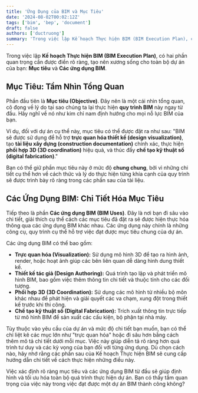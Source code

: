 ```yaml
---
title: 'Ứng Dụng của BIM và Mục Tiêu'
date: '2024-08-02T00:02:12Z'
tags: ['bim', 'bep', 'document']
draft: false
authors: ['ductruong']
summary: 'Trong việc lập Kế hoạch Thực hiện BIM (BIM Execution Plan), có hai phần quan trọng cần được điền rõ ràng, tạo nên xương sống cho toàn bộ dự án của bạn: Mục tiêu và Các ứng dụng BIM.'
---
```


Trong việc lập **Kế hoạch Thực hiện BIM (BIM Execution Plan)**, có hai phần quan trọng cần được điền rõ ràng, tạo nên xương sống cho toàn bộ dự án của bạn: **Mục tiêu** và **Các ứng dụng BIM**.

## Mục Tiêu: Tầm Nhìn Tổng Quan

Phần đầu tiên là **Mục tiêu (Objective)**. Đây nên là một cái nhìn tổng quan, cô đọng về lý do tại sao chúng ta lại thực hiện **quy trình BIM** này ngay từ đầu. Hãy nghĩ về nó như kim chỉ nam định hướng cho mọi nỗ lực BIM của bạn.

Ví dụ, đối với dự án cụ thể này, mục tiêu có thể được đặt ra như sau: "BIM sẽ được sử dụng để hỗ trợ **trực quan hóa thiết kế (design visualization)**, tạo **tài liệu xây dựng (construction documentation)** chính xác, thực hiện **phối hợp 3D (3D coordination)** hiệu quả, và thúc đẩy **chế tạo kỹ thuật số (digital fabrication)**."

Bạn có thể giữ phần mục tiêu này ở mức độ **chung chung**, bởi vì những chi tiết cụ thể hơn về cách thức và lý do thực hiện từng khía cạnh của quy trình sẽ được trình bày rõ ràng trong các phần sau của tài liệu.

## Các Ứng Dụng BIM: Chi Tiết Hóa Mục Tiêu

Tiếp theo là phần **Các ứng dụng BIM (BIM Uses)**. Đây là nơi bạn đi sâu vào chi tiết, giải thích cụ thể cách các mục tiêu đã đặt ra sẽ được hiện thực hóa thông qua các ứng dụng BIM khác nhau. Các ứng dụng này chính là những công cụ, quy trình cụ thể hỗ trợ việc đạt được mục tiêu chung của dự án.

Các ứng dụng BIM có thể bao gồm:

- **Trực quan hóa (Visualization):** Sử dụng mô hình 3D để tạo ra hình ảnh, render, hoặc hoạt ảnh giúp các bên liên quan dễ dàng hình dung thiết kế.
- **Thiết kế tác giả (Design Authoring):** Quá trình tạo lập và phát triển mô hình BIM, bao gồm việc thêm thông tin chi tiết và thuộc tính cho các đối tượng.
- **Phối hợp 3D (3D Coordination):** Sử dụng các mô hình từ nhiều bộ môn khác nhau để phát hiện và giải quyết các va chạm, xung đột trong thiết kế trước khi thi công.
- **Chế tạo kỹ thuật số (Digital Fabrication):** Trích xuất thông tin trực tiếp từ mô hình BIM để sản xuất các cấu kiện, bộ phận tại nhà máy.

Tùy thuộc vào yêu cầu của dự án và mức độ chi tiết bạn muốn, bạn có thể chỉ liệt kê các mục lớn như "trực quan hóa" hoặc đi sâu hơn bằng cách thêm mô tả chi tiết dưới mỗi mục. Việc này giúp diễn tả rõ ràng hơn quá trình tư duy và các kỳ vọng của bạn đối với từng ứng dụng. Dù chọn cách nào, hãy nhớ rằng các phần sau của Kế hoạch Thực hiện BIM sẽ cung cấp hướng dẫn chi tiết về cách thực hiện những điều này.

Việc xác định rõ ràng mục tiêu và các ứng dụng BIM từ đầu sẽ giúp định hình và tối ưu hóa toàn bộ quá trình thực hiện dự án. Bạn có thấy tầm quan trọng của việc này trong việc đạt được một dự án BIM thành công không?
